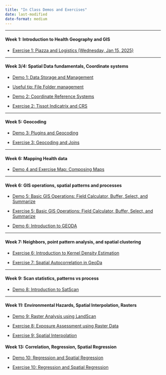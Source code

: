 ```yaml
---
title: "In Class Demos and Exercises"
date: last-modified
date-format: medium
---
```


------------------------------------------------------------------------

#### Week 1: Introduction to Health Geography and GIS

-   [Exercise 1: Piazza and Logistics (Wednesday, Jan 15, 2025)](./exercises/GEOG510_ex1_piazzaAndLogistics.docx)

------------------------------------------------------------------------

#### Week 3/4: Spatial Data fundamentals, Coordinate systems

-   [Demo 1: Data Storage and Management](./exercises/demo1_storageAndManagement.html){target="_blank"}

-   [Useful tip: File Folder management](./exercises/fileManagement_tips.html){target="_blank"}

-   [Demo 2: Coordinate Reference Systems](./exercises/demo2_CRS.html){target="_blank"}

-    [Exercise 2: Tissot Indicatrix and CRS](./exercises/GEOG_510_ex4_tissot.html){target="_blank"}


------------------------------------------------------------------------

#### Week 5: Geocoding

-   [Demo 3: Plugins and Geocoding](./exercises/GEOG510_demo3_PluginGeocode.qmd){target="_blank"}

-    [Exercise 3: Geocoding and Joins](./exercises/GEOG510_ex3_GeocodeJoins.qmd){target="_blank"}

------------------------------------------------------------------------

#### Week 6: Mapping Health data

-   [Demo 4 and Exercise Map: Composing Maps](./exercises/GEOG510_demo4ex4_MapComposer.qmd){target="_blank"}

------------------------------------------------------------------------

#### Week 6: GIS operations, spatial patterns and processes

- [Demo 5: Basic GIS Operations: Field Calculator, Buffer, Select, and Summarize](./exercises/GEOG510_demo5_BasicGISOperations1.qmd){target="_blank"}

-   [Exercise 5: Basic GIS Operations: Field Calculator, Buffer, Select, and Summarize](./exercises/GEOG510_ex5_basicVectorOperations.qmd){target="_blank"}

- [Demo 6: Introduction to GEODA](./exercises/GEOG510_demo6_GeoDa.qmd){target="_blank"}


------------------------------------------------------------------------

#### Week 7:  Neighbors, point pattern analysis, and spatial clustering

-   [Exercise 6: Introduction to Kernel Density Estimation](./exercises/GEOG510_ex6_kde.qmd){target="_blank"}

-   [Exercise 7: Spatial Autocorrelation in GeoDa](./exercises/GEOG510_ex7_GeoDaSpAuto.qmd){target="_blank"}

------------------------------------------------------------------------

#### Week 9:  Scan statistics, patterns vs process

-   [Demo 8: Introduction to SatScan](./exercises/GEOG510_demo8_SaTScan.qmd){target="_blank"}

------------------------------------------------------------------------

#### Week 11:  Environmental Hazards, Spatial Interpolation, Rasters

-   [Demo 9: Raster Analysis using LandScan](./exercises/GEOG510_demo9_LandscanRaster.qmd){target="_blank"}

-   [Exercise 8: Exposure Assessment using Raster Data](./exercises/GEOG510_ex8_exposureAssessment.qmd){target="_blank"}

-   [Exercise 9: Spatial Interpolation](./exercises/GEOG510_ex9_Interpolation.qmd){target="_blank"}

#### Week 13:  Correlation, Regression, Spatial Regression

-   [Demo 10: Regression and Spatial Regression](./exercises/GEOG510_demo10_Regression.qmd){target="_blank"}

-   [Exercise 10: Regression and Spatial Regression](./exercises/GEOG510_ex10_SpatialRegression.qmd){target="_blank"}

